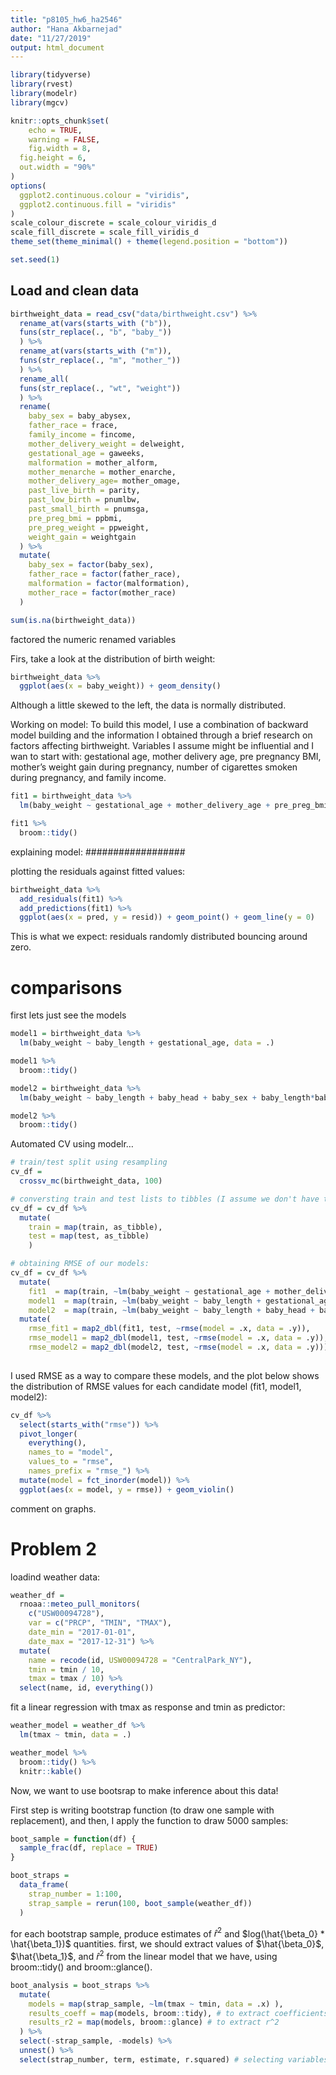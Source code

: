 ```yaml
---
title: "p8105_hw6_ha2546"
author: "Hana Akbarnejad"
date: "11/27/2019"
output: html_document
---
```


```r

library(tidyverse)
library(rvest)
library(modelr)
library(mgcv)

knitr::opts_chunk$set(
	echo = TRUE,
	warning = FALSE,
	fig.width = 8, 
  fig.height = 6,
  out.width = "90%"
)
options(
  ggplot2.continuous.colour = "viridis",
  ggplot2.continuous.fill = "viridis"
)
scale_colour_discrete = scale_colour_viridis_d
scale_fill_discrete = scale_fill_viridis_d
theme_set(theme_minimal() + theme(legend.position = "bottom"))

set.seed(1)
```

## Load and clean data

```r

birthweight_data = read_csv("data/birthweight.csv") %>% 
  rename_at(vars(starts_with ("b")), 
  funs(str_replace(., "b", "baby_"))
  ) %>% 
  rename_at(vars(starts_with ("m")), 
  funs(str_replace(., "m", "mother_"))
  ) %>%
  rename_all(
  funs(str_replace(., "wt", "weight"))    
  ) %>% 
  rename(
    baby_sex = baby_abysex,
    father_race = frace,
    family_income = fincome,
    mother_delivery_weight = delweight,
    gestational_age = gaweeks,
    malformation = mother_alform,
    mother_menarche = mother_enarche,
    mother_delivery_age= mother_omage,
    past_live_birth = parity,
    past_low_birth = pnumlbw,
    past_small_birth = pnumsga,
    pre_preg_bmi = ppbmi,
    pre_preg_weight = ppweight,
    weight_gain = weightgain
  ) %>% 
  mutate(
    baby_sex = factor(baby_sex),
    father_race = factor(father_race),
    malformation = factor(malformation),
    mother_race = factor(mother_race)
  )

sum(is.na(birthweight_data))
```

factored the numeric
renamed variables


Firs, take a look at the distribution of birth weight:
```r

birthweight_data %>% 
  ggplot(aes(x = baby_weight)) + geom_density()
```
Although a little skewed to the left, the data is normally distributed.

Working on model:
To build this model, I use a combination of backward model building and the information I obtained through a brief research on factors affecting birthweight.
Variables I assume might be influential and I wan to start with: gestational age, mother delivery age, pre pregnancy BMI, mother's weight gain during pregnancy, number of cigarettes smoken during pregnancy, and family income.
```r

fit1 = birthweight_data %>% 
  lm(baby_weight ~ gestational_age + mother_delivery_age + pre_preg_bmi + weight_gain + smoken + family_income, data = .) 

fit1 %>% 
  broom::tidy()
```

explaining model:
##################

plotting the residuals against fitted values:
```r

birthweight_data %>% 
  add_residuals(fit1) %>% 
  add_predictions(fit1) %>% 
  ggplot(aes(x = pred, y = resid)) + geom_point() + geom_line(y = 0)
```

This is what we expect: residuals randomly distributed bouncing around zero.

# comparisons

first lets just see the models
```r

model1 = birthweight_data %>% 
  lm(baby_weight ~ baby_length + gestational_age, data = .)

model1 %>% 
  broom::tidy()

model2 = birthweight_data %>% 
  lm(baby_weight ~ baby_length + baby_head + baby_sex + baby_length*baby_head*baby_sex, data = .)

model2 %>% 
  broom::tidy()
```

Automated CV using modelr...
```r

# train/test split using resampling
cv_df = 
  crossv_mc(birthweight_data, 100) 

# conversting train and test lists to tibbles (I assume we don't have to because all lm???)
cv_df = cv_df %>%
  mutate(
    train = map(train, as_tibble),
    test = map(test, as_tibble)
    )

# obtaining RMSE of our models:
cv_df = cv_df %>% 
  mutate(
    fit1  = map(train, ~lm(baby_weight ~ gestational_age + mother_delivery_age + pre_preg_bmi + weight_gain + smoken + family_income, data = .x)),
    model1  = map(train, ~lm(baby_weight ~ baby_length + gestational_age, data = .x)),
    model2  = map(train, ~lm(baby_weight ~ baby_length + baby_head + baby_sex + baby_length * baby_head * baby_sex, data = .x))) %>% 
  mutate(
    rmse_fit1 = map2_dbl(fit1, test, ~rmse(model = .x, data = .y)),
    rmse_model1 = map2_dbl(model1, test, ~rmse(model = .x, data = .y)),
    rmse_model2 = map2_dbl(model2, test, ~rmse(model = .x, data = .y)))
  

```

I used RMSE as a way to compare these models, and the plot below shows the distribution of RMSE values for each candidate model (fit1, model1, model2):

```r

cv_df %>% 
  select(starts_with("rmse")) %>% 
  pivot_longer(
    everything(),
    names_to = "model", 
    values_to = "rmse",
    names_prefix = "rmse_") %>% 
  mutate(model = fct_inorder(model)) %>% 
  ggplot(aes(x = model, y = rmse)) + geom_violin()
```

############ comment on graphs.

# Problem 2

loadind weather data:

```r

weather_df = 
  rnoaa::meteo_pull_monitors(
    c("USW00094728"),
    var = c("PRCP", "TMIN", "TMAX"), 
    date_min = "2017-01-01",
    date_max = "2017-12-31") %>%
  mutate(
    name = recode(id, USW00094728 = "CentralPark_NY"),
    tmin = tmin / 10,
    tmax = tmax / 10) %>%
  select(name, id, everything())
```

fit a linear regression with tmax as response and tmin as predictor:

```r

weather_model = weather_df %>% 
  lm(tmax ~ tmin, data = .)

weather_model %>%
  broom::tidy() %>% 
  knitr::kable()
```

Now, we want to use bootsrap to make inference about this data!

First step is writing bootstrap function (to draw one sample with replacement), and then, I apply the function to draw 5000 samples:

```r

boot_sample = function(df) {
  sample_frac(df, replace = TRUE)
}

boot_straps = 
  data_frame(
    strap_number = 1:100,
    strap_sample = rerun(100, boot_sample(weather_df))
  )
```

for each bootstrap sample, produce estimates of $\hat{r}^2$ and $log(\hat{\beta_0} * \hat{\beta_1})$ quantities.
first, we should extract values of $\hat{\beta_0}$, $\hat{\beta_1}$, and  $\hat{r}^2$ from the linear model that we have, using broom::tidy() and broom::glance().

```r

boot_analysis = boot_straps %>% 
  mutate(
    models = map(strap_sample, ~lm(tmax ~ tmin, data = .x) ),   
    results_coeff = map(models, broom::tidy), # to extract coefficients                     
    results_r2 = map(models, broom::glance) # to extract r^2
  ) %>%
  select(-strap_sample, -models) %>% 
  unnest() %>% 
  select(strap_number, term, estimate, r.squared) # selecting variables I'm gonna use
  
```

